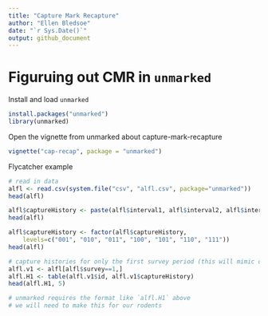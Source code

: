 ```yaml
---
title: "Capture Mark Recapture"
author: "Ellen Bledsoe"
date: "`r Sys.Date()`"
output: github_document
---
```


# Figuruing out CMR in `unmarked`

Install and load `unmarked`
```r
install.packages("unmarked")
library(unmarked)
```

Open the vignette from unmarked about capture-mark-recapture
```r
vignette("cap-recap", package = "unmarked")
```

Flycatcher example
```r
# read in data
alfl <- read.csv(system.file("csv", "alfl.csv", package="unmarked"))
head(alfl)

alfl$captureHistory <- paste(alfl$interval1, alfl$interval2, alfl$interval3, sep="")
head(alfl)

alfl$captureHistory <- factor(alfl$captureHistory,
    levels=c("001", "010", "011", "100", "101", "110", "111"))
head(alfl)

# capture histories for only the first survey period (this will mimic our data, I think)
alfl.v1 <- alfl[alfl$survey==1,]
alfl.H1 <- table(alfl.v1$id, alfl.v1$captureHistory)
head(alfl.H1, 5)

# unmarked requires the format like `alfl.H1` above
# we will need to make this for our rodents
```

